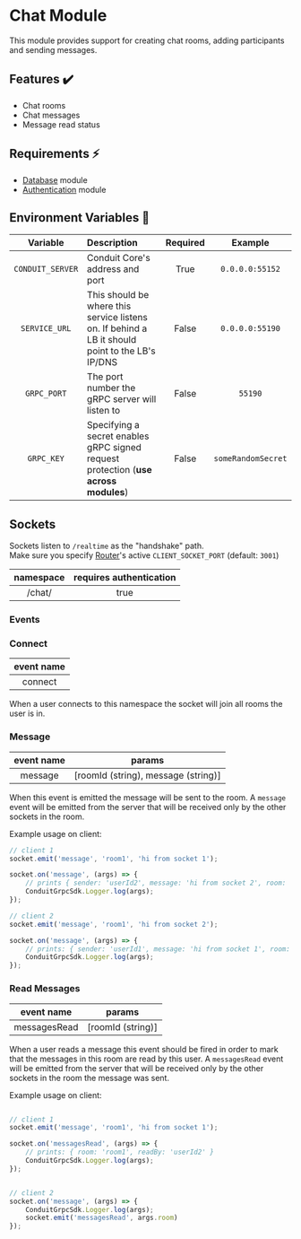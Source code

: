 # Chat Module

This module provides support for creating chat rooms, adding participants and sending messages.

## Features ✔️

- Chat rooms
- Chat messages
- Message read status

## Requirements ⚡

- [Database](../database) module
- [Authentication](../authentication) module

## Environment Variables 📃 <a name="env-vars"></a>

|       Variable       | Description                                          | Required |      Example       |
|:--------------------:|:-----------------------------------------------------| :------: |:------------------:|
|   `CONDUIT_SERVER`   | Conduit Core's address and port                      |   True   |  `0.0.0.0:55152`   |
|     `SERVICE_URL`    | This should be where this service listens on. If behind a LB it should point to the LB's IP/DNS  |   False   |  `0.0.0.0:55190`   |
|     `GRPC_PORT`      | The port number the gRPC server will listen to                      |  False   |  `55190`           |
|     `GRPC_KEY`       | Specifying a secret enables gRPC signed request protection (**use across modules**) |   False  | `someRandomSecret` |

## Sockets

Sockets listen to `/realtime` as the "handshake" path.<br />
Make sure you specify [Router](../router)'s active `CLIENT_SOCKET_PORT` (default: `3001`)

|       namespace           | requires authentication |
| :-----------------------: | :---------------------: |
|         /chat/            |          true           |

### Events

### Connect

| event name |
| :--------: |
|  connect   |

When a user connects to this namespace the socket will join all rooms the user is in.

### Message

| event name |                params               |
| :--------: | :---------------------------------: |
|  message   | [roomId (string), message (string)] |

When this event is emitted the message will be sent to the room.
A `message` event will be emitted from the server that will be received only by the other sockets in the room.

Example usage on client:

```javascript
// client 1
socket.emit('message', 'room1', 'hi from socket 1');

socket.on('message', (args) => {
    // prints { sender: 'userId2', message: 'hi from socket 2', room: 'room1' }
    ConduitGrpcSdk.Logger.log(args);
});

// client 2
socket.emit('message', 'room1', 'hi from socket 2');

socket.on('message', (args) => {
    // prints: { sender: 'userId1', message: 'hi from socket 1', room: 'room1' }
    ConduitGrpcSdk.Logger.log(args);
});
```

### Read Messages

|   event name    |     params        |
| :-------------: | :---------------: |
|  messagesRead   | [roomId (string)] |

When a user reads a message this event should be fired in order to mark that the messages in this room are read by this user.
A `messagesRead` event will be emitted from the server that will be received only by the other sockets in the room the message was sent.

Example usage on client:

```javascript

// client 1
socket.emit('message', 'room1', 'hi from socket 1');

socket.on('messagesRead', (args) => {
    // prints: { room: 'room1', readBy: 'userId2' }
    ConduitGrpcSdk.Logger.log(args);
});


// client 2
socket.on('message', (args) => {
    ConduitGrpcSdk.Logger.log(args);
    socket.emit('messagesRead', args.room)
});
```
